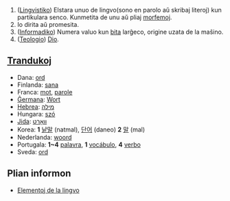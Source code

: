 #([[http://eo.wikipedia.org/wiki/lingvistiko|Lingvistiko]]) Elstara unuo de lingvo(sono en parolo aŭ skribaj literoj) kun partikulara senco. Kunmetita de unu aŭ pliaj [[morfemo]]j.
#Io dirita aŭ promesita.
#([[Informadiko]]) Numera valuo kun [[bito|bita]] larĝeco, origine uzata de la maŝino.
#([[Teologio]]) [[Dio]]. 

==[[Tranduko]]j==
*Dana: [[ord]]
*Finlanda: [[sana]]
*Franca: [[mot]], [[parole]]
*[http://eo.wikipedia.org/wiki/%C4%9Cermana_lingvo Ĝermana]: [[Wort]]
*[[Hebrea]]: [[מילה]]
*Hungara: [[szó]]
*[http://eo.wikipedia.org/wiki/Jido Jida]: [[װאָרט]]
*Korea: '''1''' [[낱말]] (natmal), [[단어]] (daneo) '''2''' [[말]] (mal)
*Nederlanda: [[woord]]
*Portugala: '''1~4''' [[palavra]], '''1''' [[vocábulo]], '''4''' [[verbo]]
*Sveda: [[ord]]

==Plian informon==

*[http://eo.wikipedia.org/wiki/elemento Elementoj de la lingvo]